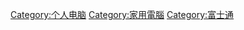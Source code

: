 {{Cat main}}

{{DEFAULTSORT:FM Towns}}
[[Category:个人电脑|Category:个人电脑]]
[[Category:家用電腦|Category:家用電腦]]
[[Category:富士通|Category:富士通]]